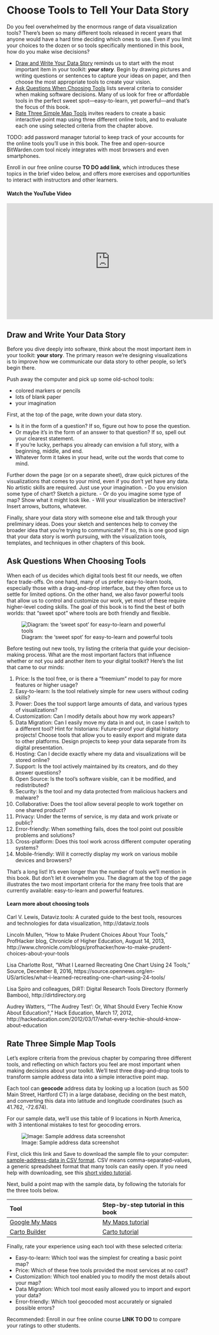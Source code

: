 # Choose Tools to Tell Your Data Story {#choose}
Do you feel overwhelmed by the enormous range of data visualization tools? There's been so many different tools released in recent years that anyone would have a hard time deciding which ones to use. Even if you limit your choices to the dozen or so tools specifically mentioned in this book, how do you make wise decisions?

- [Draw and Write Your Data Story](draw.html) reminds us to start with the most important item in your toolkit: ***your story***. Begin by drawing pictures and writing questions or sentences to capture your ideas on paper, and then choose the most appropriate tools to create your vision.
- [Ask Questions When Choosing Tools](ask.html) lists several criteria to consider when making software decisions. Many of us look for free or affordable tools in the perfect sweet spot---easy-to-learn, yet powerful---and that's the focus of this book.
- [Rate Three Simple Map Tools](rate.html) invites readers to create a basic interactive point map using three different online tools, and to evaluate each one using selected criteria from the chapter above.

TODO: add password manager tutorial to keep track of your accounts for the online tools you'll use in this book. The free and open-source BitWarden.com tool nicely integrates with most browsers and even smartphones.

Enroll in our free online course **TO DO add link**, which introduces these topics in the brief video below, and offers more exercises and opportunities to interact with instructors and other learners.

#### Watch the YouTube Video {-}
<iframe width="560" height="315" src="https://www.youtube.com/embed/SS1BGp_lxnU?rel=0" frameborder="0" allow="autoplay; encrypted-media" allowfullscreen></iframe>

## Draw and Write Your Data Story {- #draw}
Before you dive deeply into software, think about the most important item in your toolkit: **your story**. The primary reason we're designing visualizations is to improve how we communicate our data story to other people, so let's begin there.

Push away the computer and pick up some old-school tools:

  - colored markers or pencils
  - lots of blank paper
  - your imagination

First, at the top of the page, write down your data story.

- Is it in the form of a question? If so, figure out how to pose the question.
- Or maybe it's in the form of an answer to that question? If so, spell out your clearest statement.
- If you're lucky, perhaps you already can envision a full story, with a beginning, middle, and end.
- Whatever form it takes in your head, write out the words that come to mind.

Further down the page (or on a separate sheet), draw quick pictures of the visualizations that comes to your mind, even if you don't yet have any data. No artistic skills are required. Just use your imagination.
- Do you envision some type of chart? Sketch a picture.
- Or do you imagine some type of map? Show what it might look like.
- Will your visualization be interactive? Insert arrows, buttons, whatever.

Finally, share your data story with someone else and talk through your preliminary ideas. Does your sketch and sentences help to convey the broader idea that you're trying to communicate? If so, this is one good sign that your data story is worth pursuing, with the visualization tools, templates, and techniques in other chapters of this book.

## Ask Questions When Choosing Tools {- #ask}
When each of us decides which digital tools best fit our needs, we often face trade-offs. On one hand, many of us prefer easy-to-learn tools, especially those with a drag-and-drop interface, but they often force us to settle for limited options. On the other hand, we also favor powerful tools that allow us to control and customize our work, yet most of these require higher-level coding skills. The goal of this book is to find the best of both worlds: that "sweet spot" where tools are both friendly and flexible.

![Diagram: the 'sweet spot' for easy-to-learn and powerful tools](images/01-choose/tool-sweet-spot.png)

Before testing out new tools, try listing the criteria that guide your decision-making process. What are the most important factors that influence whether or not you add another item to your digital toolkit? Here's the list that came to our minds:

1. Price: Is the tool free, or is there a “freemium” model to pay for more features or higher usage?
2. Easy-to-learn: Is the tool relatively simple for new users without coding skills?
3. Power: Does the tool support large amounts of data, and various types of visualizations?
4. Customization: Can I modify details about how my work appears?
5. Data Migration: Can I easily move my data in and out, in case I switch to a different tool? Hint for historians: Future-proof your digital history projects! Choose tools that allow you to easily export and migrate data to other platforms. Design projects to keep your data separate from its digital presentation.
6. Hosting: Can I decide exactly where my data and visualizations will be stored online?
7. Support: Is the tool actively maintained by its creators, and do they answer questions?
8. Open Source: Is the tool’s software visible, can it be modified, and redistributed?
9. Security: Is the tool and my data protected from malicious hackers and malware?
10. Collaborative: Does the tool allow several people to work together on one shared product?
11. Privacy: Under the terms of service, is my data and work private or public?
12. Error-friendly: When something fails, does the tool point out possible problems and solutions?
13. Cross-platform: Does this tool work across different computer operating systems?
14. Mobile-friendly: Will it correctly display my work on various mobile devices and browsers?

That's a long list! It's even longer than the number of tools we'll mention in this book. But don't let it overwhelm you. The diagram at the top of the page illustrates the two most important criteria for the many free tools that are currently available: easy-to-learn and powerful features.

#### Learn more about choosing tools {-}

Carl V. Lewis, Dataviz.tools: A curated guide to the best tools, resources and technologies for data visualization, http://dataviz.tools

Lincoln Mullen, "How to Make Prudent Choices About Your Tools," ProfHacker blog, Chronicle of Higher Education, August 14, 2013, http://www.chronicle.com/blogs/profhacker/how-to-make-prudent-choices-about-your-tools

Lisa Charlotte Rost, “What I Learned Recreating One Chart Using 24 Tools,” Source, December 8, 2016, https://source.opennews.org/en-US/articles/what-i-learned-recreating-one-chart-using-24-tools/

Lisa Spiro and colleagues, DiRT: Digital Research Tools Directory (formerly Bamboo), http://dirtdirectory.org

Audrey Watters, “‘The Audrey Test’: Or, What Should Every Techie Know About Education?,” Hack Education, March 17, 2012, http://hackeducation.com/2012/03/17/what-every-techie-should-know-about-education

## Rate Three Simple Map Tools {- #rate}
Let's explore criteria from the previous chapter by comparing three different tools, and reflecting on which factors you feel are most important when making decisions about your toolkit. We'll test three drag-and-drop tools to transform sample address data into a simple interactive point map.

Each tool can **geocode** address data by looking up a location (such as 500 Main Street, Hartford CT) in a large database, deciding on the best match, and converting this data into latitude and longitude coordinates (such as 41.762, -72.674).

For our sample data, we'll use this table of 9 locations in North America, with 3 intentional mistakes to test for geocoding errors.

![Image: Sample address data screenshot](images/01-choose/sample-address-screenshot.png)

First, click this link and Save to download the sample file to your computer: [sample-address-data in CSV format](data/sample-address-data.csv). CSV means comma-separated-values, a generic spreadsheet format that many tools can easily open. If you need help with downloading, see this [short video tutorial](https://www.youtube.com/watch?v=-04PQldP9HQ).

Next, build a point map with the sample data, by following the tutorials for the three tools below.

| Tool |  Step-by-step tutorial in this book |
| :---- | :---- |
| [Google My Maps](https://www.google.com/maps/d/) | [My Maps tutorial](mymaps) |
| [Carto Builder](http://carto.com) | [Carto tutorial](carto) |

Finally, rate your experience using each tool with these selected criteria:

- Easy-to-learn: Which tool was the simplest for creating a basic point map?
- Price: Which of these free tools provided the most services at no cost?
- Customization: Which tool enabled you to modify the most details about your map?
- Data Migration: Which tool most easily allowed you to import and export your data?
- Error-friendly: Which tool geocoded most accurately or signaled possible errors?

Recommended: Enroll in our free online course **LINK TO DO** to compare your ratings to other students.

